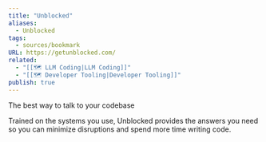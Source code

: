 ```yaml
---
title: "Unblocked"
aliases:
  - Unblocked
tags:
  - sources/bookmark
URL: https://getunblocked.com/
related:
  - "[[🗺️ LLM Coding|LLM Coding]]"
  - "[[🗺️ Developer Tooling|Developer Tooling]]"
publish: true
---
```




The best way to talk to your codebase

Trained on the systems you use, Unblocked provides the answers you need so you can minimize disruptions and spend more time writing code.